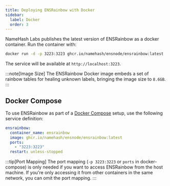 ```yaml
---
title: Deploying ENSRainbow with Docker
sidebar:
  label: Docker
  order: 3
---
```




NameHash Labs publishes the latest version of ENSRainbow as a docker container. Run the container with:

```bash
docker run -d -p 3223:3223 ghcr.io/namehash/ensnode/ensrainbow:latest
```

The service will be available at `http://localhost:3223`.

:::note[Image Size]
The ENSRainbow Docker image embeds a set of rainbow tables for healing unknown labels, bringing the image size to `8.6GB`.
:::

<LinkCard
  title="Configuration"
  description="View the ENSRainbow configuration options"
  href="/ensrainbow/usage/configuration/"
/>

## Docker Compose

To use ENSRainbow as part of a [Docker Compose](https://docs.docker.com/compose/) setup, use the following service definition:

```yml
ensrainbow:
  container_name: ensrainbow
  image: ghcr.io/namehash/ensnode/ensrainbow:latest
  ports:
    - "3223:3223"
  restart: unless-stopped
```

:::tip[Port Mapping]
The port mapping (`-p 3223:3223` or `ports` in docker-compose) is only needed if you want to access ENSRainbow from the host machine. If you're only accessing it from other containers in the same network, you can omit the port mapping.
:::
